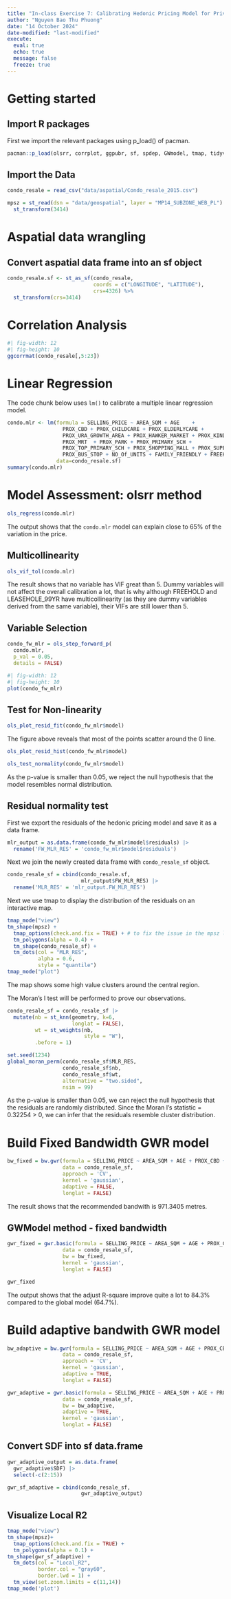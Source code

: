 ```yaml
---
title: "In-class Exercise 7: Calibrating Hedonic Pricing Model for Private Highrise Property with GWR Method"
author: "Nguyen Bao Thu Phuong"
date: "14 October 2024" 
date-modified: "last-modified"
execute:
  eval: true
  echo: true
  message: false
  freeze: true
---
```


# Getting started

## Import R packages

First we import the relevant packages using p_load() of pacman.

```r
pacman::p_load(olsrr, corrplot, ggpubr, sf, spdep, GWmodel, tmap, tidyverse, gtsummary, ggstatsplot, sfdep)
```

## Import the Data

```r
condo_resale = read_csv("data/aspatial/Condo_resale_2015.csv")
```

```r
mpsz = st_read(dsn = "data/geospatial", layer = "MP14_SUBZONE_WEB_PL") |>
  st_transform(3414)
```

# Aspatial data wrangling

## Convert aspatial data frame into an sf object

```r
condo_resale.sf <- st_as_sf(condo_resale,
                            coords = c("LONGITUDE", "LATITUDE"),
                            crs=4326) %>%
  st_transform(crs=3414)
```

# Correlation Analysis

```r
#| fig-width: 12
#| fig-height: 10
ggcorrmat(condo_resale[,5:23])
```

# Linear Regression

The code chunk below uses `lm()` to calibrate a multiple linear regression model.

```r
condo.mlr <- lm(formula = SELLING_PRICE ~ AREA_SQM + AGE    + 
                  PROX_CBD + PROX_CHILDCARE + PROX_ELDERLYCARE +
                  PROX_URA_GROWTH_AREA + PROX_HAWKER_MARKET + PROX_KINDERGARTEN + 
                  PROX_MRT  + PROX_PARK + PROX_PRIMARY_SCH + 
                  PROX_TOP_PRIMARY_SCH + PROX_SHOPPING_MALL + PROX_SUPERMARKET + 
                  PROX_BUS_STOP + NO_Of_UNITS + FAMILY_FRIENDLY + FREEHOLD + LEASEHOLD_99YR, 
                data=condo_resale.sf)
summary(condo.mlr)
```

# Model Assessment: olsrr method

```r
ols_regress(condo.mlr)
```

The output shows that the `condo.mlr` model can explain close to 65% of the variation in the price.

## Multicollinearity

```r
ols_vif_tol(condo.mlr)
```

The result shows that no variable has VIF great than 5. Dummy variables will not affect the overall calibration a lot, that is why although FREEHOLD and LEASEHOLE_99YR have multicollinearity (as they are dummy variables derived from the same variable), their VIFs are still lower than 5.

## Variable Selection

```r
condo_fw_mlr = ols_step_forward_p(
  condo.mlr,
  p_val = 0.05,
  details = FALSE)
```

```r
#| fig-width: 12
#| fig-height: 10
plot(condo_fw_mlr)
```

## Test for Non-linearity

```r
ols_plot_resid_fit(condo_fw_mlr$model)
```

The figure above reveals that most of the points scatter around the 0 line.

```r
ols_plot_resid_hist(condo_fw_mlr$model)
```

```r
ols_test_normality(condo_fw_mlr$model)
```

As the p-value is smaller than 0.05, we reject the null hypothesis that the model resembles normal distribution.

## Residual normality test

First we export the residuals of the hedonic pricing model and save it as a data frame.

```r
mlr_output = as.data.frame(condo_fw_mlr$model$residuals) |>
  rename('FW_MLR_RES' = 'condo_fw_mlr$model$residuals')
```

Next we join the newly created data frame with `condo_resale_sf` object.

```r
condo_resale_sf = cbind(condo_resale.sf,
                        mlr_output$FW_MLR_RES) |>
  rename('MLR_RES' = 'mlr_output.FW_MLR_RES')
```

Next we use tmap to display the distribution of the residuals on an interactive map.

```r
tmap_mode("view")
tm_shape(mpsz) +
  tmap_options(check.and.fix = TRUE) + # to fix the issue in the mpsz layer
  tm_polygons(alpha = 0.4) +
  tm_shape(condo_resale_sf) +
  tm_dots(col = "MLR_RES",
          alpha = 0.6,
          style = "quantile")
tmap_mode("plot")
```

The map shows some high value clusters around the central region.

The Moran's I test will be performed to prove our observations.

```r
condo_resale_sf = condo_resale_sf |>
  mutate(nb = st_knn(geometry, k=6,
                     longlat = FALSE),
         wt = st_weights(nb,
                         style = "W"),
         .before = 1)
```

```r
set.seed(1234)
global_moran_perm(condo_resale_sf$MLR_RES,
                  condo_resale_sf$nb,
                  condo_resale_sf$wt,
                  alternative = "two.sided",
                  nsim = 99)
```

As the p-value is smaller than 0.05, we can reject the null hypothesis that the residuals are randomly distributed. Since the Moran I's statistic = 0.32254 \> 0, we can infer that the residuals resemble cluster distribution.

# Build Fixed Bandwidth GWR model

```r
bw_fixed = bw.gwr(formula = SELLING_PRICE ~ AREA_SQM + AGE + PROX_CBD + PROX_CHILDCARE + PROX_ELDERLYCARE + PROX_URA_GROWTH_AREA + PROX_MRT + PROX_PARK + PROX_PRIMARY_SCH + PROX_SHOPPING_MALL + PROX_BUS_STOP + NO_Of_UNITS + FAMILY_FRIENDLY + FREEHOLD,
                  data = condo_resale_sf,
                  approach = 'CV',
                  kernel = 'gaussian',
                  adaptive = FALSE,
                  longlat = FALSE)
```

The result shows that the recommended bandwith is 971.3405 metres.

## GWModel method - fixed bandwidth

```r
gwr_fixed = gwr.basic(formula = SELLING_PRICE ~ AREA_SQM + AGE + PROX_CBD + PROX_CHILDCARE + PROX_ELDERLYCARE + PROX_URA_GROWTH_AREA + PROX_MRT + PROX_PARK + PROX_PRIMARY_SCH + PROX_SHOPPING_MALL + PROX_BUS_STOP + NO_Of_UNITS + FAMILY_FRIENDLY + FREEHOLD,
                  data = condo_resale_sf,
                  bw = bw_fixed,
                  kernel = 'gaussian',
                  longlat = FALSE)
```

```r
gwr_fixed
```

The output shows that the adjust R-square improve quite a lot to 84.3% compared to the global model (64.7%).

# Build adaptive bandwith GWR model

```r
bw_adaptive = bw.gwr(formula = SELLING_PRICE ~ AREA_SQM + AGE + PROX_CBD + PROX_CHILDCARE + PROX_ELDERLYCARE + PROX_URA_GROWTH_AREA + PROX_MRT + PROX_PARK + PROX_PRIMARY_SCH + PROX_SHOPPING_MALL + PROX_BUS_STOP + NO_Of_UNITS + FAMILY_FRIENDLY + FREEHOLD,
                  data = condo_resale_sf,
                  approach = 'CV',
                  kernel = 'gaussian',
                  adaptive = TRUE,
                  longlat = FALSE)
```

```r
gwr_adaptive = gwr.basic(formula = SELLING_PRICE ~ AREA_SQM + AGE + PROX_CBD + PROX_CHILDCARE + PROX_ELDERLYCARE + PROX_URA_GROWTH_AREA + PROX_MRT + PROX_PARK + PROX_PRIMARY_SCH + PROX_SHOPPING_MALL + PROX_BUS_STOP + NO_Of_UNITS + FAMILY_FRIENDLY + FREEHOLD,
                  data = condo_resale_sf,
                  bw = bw_adaptive,
                  adaptive = TRUE,
                  kernel = 'gaussian',
                  longlat = FALSE)
```

## Convert SDF into sf data.frame

```r
gwr_adaptive_output = as.data.frame(
  gwr_adaptive$SDF) |>
  select(-c(2:15))
```

```r
gwr_sf_adaptive = cbind(condo_resale_sf,
                        gwr_adaptive_output)
```

## Visualize Local R2

```r
tmap_mode("view")
tm_shape(mpsz)+
  tmap_options(check.and.fix = TRUE) +
  tm_polygons(alpha = 0.1) +
tm_shape(gwr_sf_adaptive) +  
  tm_dots(col = "Local_R2",
          border.col = "gray60",
          border.lwd = 1) +
  tm_view(set.zoom.limits = c(11,14))
tmap_mode('plot')
```
